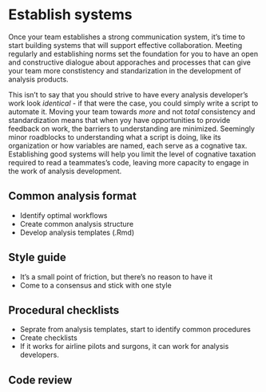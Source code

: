 # Establish systems

Once your team establishes a strong communication system, it's time to start building systems that will support effective collaboration. Meeting regularly and establishing norms set the foundation for you to have an open and constructive dialogue about apporaches and processes that can give your team more constistency and standarization in the development of analysis products.

This isn't to say that you should strive to have every analysis developer's work look *identical* - if that were the case, you could simply write a script to automate it. Moving your team towards *more* and not *total* consistency and standardization means that when yoy have opportunities to provide feedback on work, the barriers to understanding are minimized. Seemingly minor roadblocks to understanding what a script is doing, like its organization or how variables are named, each serve as a cognative tax. Establishing good systems will help you limit the level of cognative taxation required to read a teammates's code, leaving more capacity to engage in the work of analysis development.

## Common analysis format



- Identify optimal workflows
- Create common analysis structure
- Develop analysis templates (.Rmd)

## Style guide

- It's a small point of friction, but there's no reason to have it
- Come to a consensus and stick with one style

## Procedural checklists

- Seprate from analysis templates, start to identify common procedures
- Create checklists
- If it works for airline pilots and surgons, it can work for analysis developers.

## Code review
